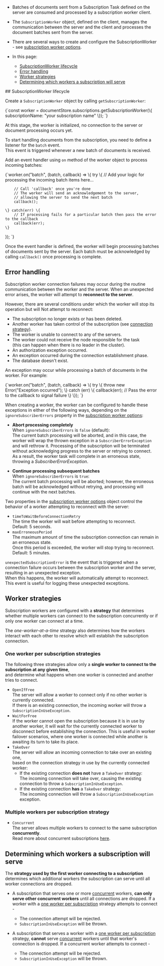 
<Admonition type="note" title="">

* Batches of documents sent from a Subscription Task defined on the server are consumed and processed by a subscription worker client.

* The `SubscriptionWorker` object, defined on the client, manages the communication between the server and the client and processes the document batches sent from the server.  

* There are several ways to create and configure the SubscriptionWorker - see [subscription worker options](../../../client-api/data-subscriptions/consumption/api-overview.mdx#subscriptionworkeroptions).  

* In this page:
  * [SubscriptionWorker lifecycle](../../../client-api/data-subscriptions/consumption/how-to-consume-data-subscription.mdx#subscriptionworker-lifecycle)  
  * [Error handling](../../../client-api/data-subscriptions/consumption/how-to-consume-data-subscription.mdx#error-handling)  
  * [Worker strategies](../../../client-api/data-subscriptions/consumption/how-to-consume-data-subscription.mdx#worker-strategies)   
  * [Determining which workers a subscription will serve](../../../client-api/data-subscriptions/consumption/how-to-consume-data-subscription.mdx#determining-which-workers-a-subscription-will-serve)  

</Admonition>
## SubscriptionWorker lifecycle

Create a `SubscriptionWorker` object by calling `getSubscriptionWorker`:

<TabItem value="consume_1" label="consume_1">
<CodeBlock language="js">
{`const worker = documentStore.subscriptions.getSubscriptionWorker(\{
    subscriptionName: "your subscription name"
\});
`}
</CodeBlock>
</TabItem>

At this stage, the worker is initialized, no connection to the server or document processing occurs yet.

To start handling documents from the subscription, you need to define a listener for the `batch` event.  
This event is triggered whenever a new batch of documents is received.

Add an event handler using `on` method of the worker object to process incoming batches:

<TabItem value="consume_2" label="consume_2">
<CodeBlock language="js">
{`worker.on("batch", (batch, callback) => \{
    try \{
        // Add your logic for processing the incoming batch items here...               

        // Call 'callback' once you're done
        // The worker will send an acknowledgement to the server,
        // allowing the server to send the next batch
        callback();

    \} catch(err) \{
        // If processing fails for a particular batch then pass the error to the callback
        callback(err);
    \}
\});
`}
</CodeBlock>
</TabItem>

Once the event handler is defined, the worker will begin processing batches of documents sent by the server.
Each batch must be acknowledged by calling `callback()` once processing is complete. 



## Error handling

<Admonition type="info" title="Subscription worker connection failures" id="subscription-worker-connection-failures" href="#subscription-worker-connection-failures">

Subscription worker connection failures may occur during the routine communication between the worker and the server.
When an unexpected error arises, the worker will attempt to **reconnect to the server**.

However, there are several conditions under which the worker will stop its operation but will Not attempt to reconnect:

* The subscription no longer exists or has been deleted.
* Another worker has taken control of the subscription (see [connection strategy](../../../client-api/data-subscriptions/consumption/how-to-consume-data-subscription.mdx#available-worker-strategies)).
* The worker is unable to connect to any of the servers.
* The worker could not receive the node responsible for the task  
  (this can happen when there is no leader in the cluster).
* An authorization exception occurred.
* An exception occurred during the connection establishment phase.
* The database doesn't exist.

</Admonition>

<Admonition type="info" title="Batch processing execution failures" id="batch-processing-execution-failures" href="#batch-processing-execution-failures">

An exception may occur while processing a batch of documents in the worker.
For example:

<TabItem value="consume_3" label="consume_3">
<CodeBlock language="js">
{`worker.on("batch", (batch, callback) => \{
    try \{
        throw new Error("Exception occurred");
    \} catch (err) \{
        callback(err); // Pass the error to the callback to signal failure
    \}
\});
`}
</CodeBlock>
</TabItem>

When creating a worker, the worker can be configured to handle these exceptions in either of the following ways,
depending on the `ignoreSubscriberErrors` property in the [subscription worker options](../../../client-api/data-subscriptions/consumption/api-overview.mdx#subscriptionworkeroptions):

* **Abort processing completely**  
  When `ignoreSubscriberErrors` is `false` (default):  
  The current batch processing will be aborted, and in this case, the worker will wrap the thrown exception in a `SubscriberErrorException` and will rethrow it.
  Processing of the subscription will be terminated without acknowledging progress to the server or retrying to connect.  
  As a result, the worker task will complete in an erroneous state, throwing a _SubscriberErrorException_.

* **Continue processing subsequent batches**  
  When `ignoreSubscriberErrors` is  `true`:    
  The current batch processing will be aborted; however, the erroneous batch will be acknowledged without retrying,
  and processing will continue with the next batches.

</Admonition>

<Admonition type="info" title="Reconnecting" id="reconnecting" href="#reconnecting">

Two properties in the [subscription worker options](../../../client-api/data-subscriptions/consumption/api-overview.mdx#subscriptionworkeroptions) 
object control the behavior of a worker attempting to reconnect with the server:

* `timeToWaitBeforeConnectionRetry`  
  The time the worker will wait before attempting to reconnect.  
  Default: 5 seconds.  
* `maxErroneousPeriod`  
  The maximum amount of time the subscription connection can remain in an erroneous state.   
  Once this period is exceeded, the worker will stop trying to reconnect.  
  Default: 5 minutes.  

</Admonition>

<Admonition type="info" title="unexpectedSubscriptionError" id="unexpectedsubscriptionerror" href="#unexpectedsubscriptionerror">

`unexpectedSubscriptionError` is the event that is triggered when a connection failure occurs between the subscription worker and the server,
resulting in an unexpected exception.  
When this happens, the worker will automatically attempt to reconnect.  
This event is useful for logging these unexpected exceptions.

</Admonition>



## Worker strategies
 
Subscription workers are configured with a **strategy** that determines whether multiple workers 
can connect to the subscription concurrently or if only one worker can connect at a time.

The _one-worker-at-a-time_ strategy also determines how the workers interact with each other 
to resolve which will establish the subscription connection.
### One worker per subscription strategies

The following three strategies allow only a **single worker to connect to the subscription at any given time**,  
and determine what happens when one worker is connected and another tries to connect.  

* `OpenIfFree`  
  The server will allow a worker to connect only if no other worker is currently connected.  
  If there is an existing connection, the incoming worker will throw a `SubscriptionInUseException`.  
* `WaitForFree`  
  If the worker cannot open the subscription because it is in use by another worker, it will wait for the currently connected worker to disconnect before establishing the connection.
  This is useful in worker failover scenarios, where one worker is connected while another is awaiting its turn to take its place.
* `TakeOver`  
  The server will allow an incoming connection to take over an existing one,  
  based on the connection strategy in use by the currently connected worker:
  * If the existing connection **does not** have a `TakeOver` strategy:  
    The incoming connection will take over, causing the existing connection to throw a `SubscriptionInUseException`.  
  * If the existing connection **has** a `TakeOver` strategy:  
    The incoming connection will throw a `SubscriptionInUseException` exception.  
### Multiple workers per subscription strategy

* `Concurrent`  
  The server allows multiple workers to connect to the same subscription **concurrently**.  
  Read more about concurrent subscriptions [here](../../../client-api/data-subscriptions/concurrent-subscriptions.mdx).  



## Determining which workers a subscription will serve

<Admonition type="note" title="">

The **strategy used by the first worker connecting to a subscription** determines 
which additional workers the subscription can serve until all worker connections are dropped.

</Admonition>

* A subscription that serves one or more [concurrent](../../../client-api/data-subscriptions/consumption/how-to-consume-data-subscription.mdx#multiple-workers-per-subscription-strategy) workers, 
  **can only serve other concurrent workers** until all connections are dropped. 
  If a worker with a [one worker per subscription](../../../client-api/data-subscriptions/consumption/how-to-consume-data-subscription.mdx#one-worker-per-subscription-strategies) 
  strategy attempts to connect -  
   * The connection attempt will be rejected.  
   * `SubscriptionInUseException` will be thrown.  

* A subscription that serves a worker with a [one worker per subscription](../../../client-api/data-subscriptions/consumption/how-to-consume-data-subscription.mdx#one-worker-per-subscription-strategies) strategy, 
  **cannot** serve [concurrent](../../../client-api/data-subscriptions/consumption/how-to-consume-data-subscription.mdx#multiple-workers-per-subscription-strategy) 
  workers until that worker's connection is dropped. 
  If a concurrent worker attempts to connect -  
   * The connection attempt will be rejected.  
   * `SubscriptionInUseException` will be thrown.  




